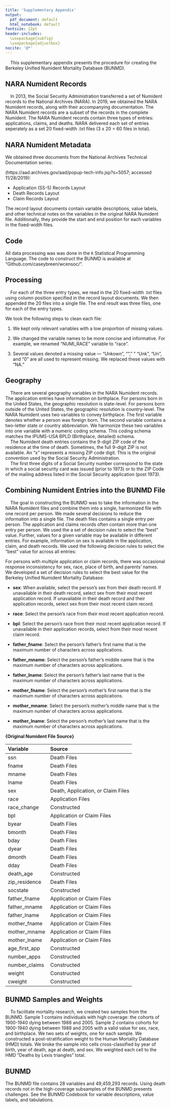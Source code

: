 ```yaml
---
title: 'Supplementary Appendix'
output:
  pdf_document: default
  html_notebook: default
fontsize: 12pt
header-includes:
  \usepackage{subfig}
  \usepackage{adjustbox}
nocite: '@*'
---
```


|     This supplementary appendix presents the procedure for creating the Berkeley Unified Numident Mortality Database (BUNMD).

## NARA Numident Records

|     In 2013, the Social Security Administration transferred a set of Numident records to the National Archives (NARA). In 2019, we obtained the NARA Numident records, along with their accompanying documentation. The NARA Numident records are a subset of the records in the complete Numident. The NARA Numident records contain three types of entries: applications, claims, and deaths. NARA delivered each set of entries seperately as a set 20 fixed-width .txt files (3 x 20 = 60 files in total). 

## NARA Numident Metadata

We obtained three documents from the National Archives Technical Documentation series:

(https://aad.archives.gov/aad/popup-tech-info.jsp?s=5057; accessed 11/28/2019): 

- Application (SS-5) Records Layout
- Death Records Layout
- Claim Records Layout	

The record layout documents contain variable descriptions, value labels, and other technical notes on the variables in the original NARA Numident file. Additionally, they provide the start and end position for each variables in the fixed-width files.

## Code

All data processing was was done in the `R` Statistical Programming Language. The code to construct the BUNMD is available at "Github.com/caseybreen/wcensoc/". 

## Processing

|     For each of the three entry types, we read in the 20 fixed-width .txt files using column position specified in the record layout documents. We then appended the 20 files into a single file. The end result was three files, one for each of the entry types. 

We took the following steps to clean each file: 

1. We kept only relevant variables with a low proportion of missing values. 

2. We changed the variable names to be more concise and informative. For example, we renamed "NUMI_RACE" variable to "race".

3. Several values denoted a missing value — "Unkown", "", " " "Unk", "Un", and "0" are all used to represent missing. We replaced these values with "NA." 

## Geography

|     There are several geography variables in the NARA Numident records. The application entries have information on birthplace. For persons born in the United States, the geographic resolution is state-level. For persons born outside of the United States, the geographic resolution is country-level. The NARA Numident uses two variables to convey birthplace. The first variable denotes whether a person was foreign born. The second variable contains a two-letter state or country abbreviation. We harmonize these two variables into one variable with a numeric coding schema. This coding schema matches the IPUMS-USA BPLD (Birthplace, detailed) schema. 

|     The Numident death entries contains the 9-digit ZIP code of the residence at the time of death. Sometimes, the full 9-digit ZIP is not available. An "x" represents a missing ZIP code digit. This is the original convention used by the Social Security Administration. 

|     The first three digits of a Social Security number correspond to the state in which a social security card was issued (prior to 1973) or to the ZIP Code of the mailing address listed in the Social Security application (post 1973). 

\begin{figure}
  \centering
  \subfloat[\label{fig:tp01}]{\includegraphics[width=5.5in]{/Users/casey/Documents/censoc/numident_paper/illustrations/numident_flowchart.png}}
  \caption{Berkeley Unified Numident Mortality Database creation flowchart. }
  \label{fig:tp}
\end{figure}

\newpage 

## Combining Numident Entries into the BUNMD File

|     The goal in constructing the BUNMD was to take the information in the NARA Numident files and combine them into a single, harmonized file with one record per person. We made several decisions to reduce the information into a single file. The death files contains a single entry per person. The application and claims records often contain more than one entry per person. We used the a set of decision rules to select the "best" value. Further, values for a given variable may be available in different entries. For example,  information on sex is available in the application, claim, and death records. We used the following decision rules to select the "best" value for across all entries: 

For persons with multiple application or claim records, there was occasional response inconsistency for sex, race, place of birth, and parents' names. We developed a set of decision rules to select the best value for the Berkeley Unified Numident Mortality Database: 

- **sex**: When available, select the person's sex from their death record. If unavailable in their death record, select sex from their most recent application record. If unavailable in their death record and their application records, select sex from their most recent claim record. 

- **race**: Select the person's race from their most recent application record. 

- **bpl**: Select the person's race from their most recent application record. If unavailable in their application records, select from their most recent claim record.

- **father_fname**: Select the person's father's first name that is the maximum number of characters across applications. 
- **father_mname**: Select the person's father's middle name that is the maximum number of characters across applications. 
- **father_lname**: Select the person's father's last name that is the maximum number of characters across applications. 
- **mother_fname**: Select the person's mother's first name that is the maximum number of characters across applications.
- **mother_mname**: Select the person's mother's middle name that is the maximum number of characters across applications.
- **mother_lname**: Select the person's mother's last name that is the maximum number of characters across applications.

\newpage 

**\Large{Original Numident File Source}**

Variable     | Source|
|:-------------|:---------------------------------------------|
|ssn           |Death Files                                   |
|fname         |Death Files                                   |
|mname         |Death Files                                   |
|lname         |Death Files                                   |
|sex           |Death, Application, or Claim Files            |
|race          |Application Files                             |
|race_change   |Constructed                                   |
|bpl           |Application or Claim Files                    |
|byear         |Death Files                                   |
|bmonth        |Death Files                                   |
|bday          |Death Files                                   |
|dyear         |Death Files                                   |
|dmonth        |Death Files                                   |
|dday          |Death Files                                   |
|death_age     |Constructed                                   |
|zip_residence |Death Files                                   |
|socstate      |Constructed                                   |
|father_fname  |Application or Claim Files                    |
|father_mname  |Application or Claim Files                    |
|father_lname  |Application or Claim Files                    |
|mother_fname  |Application or Claim Files                    |
|mother_mname  |Application or Claim Files                    |
|mother_lname  |Application or Claim Files                    |
|age_first_app |Constructed                                   |
|number_apps   |Constructed                                   |
|number_claims |Constructed                                   |
|weight        |Constructed                                   |
|cweight       |Constructed                                   |

## BUNMD Samples and Weights

|     To facilitate mortality research, we created two samples from the BUNMD. Sample 1 contains individuals with high coverage: the cohorts of 1900-1940 dying between 1988 and 2005. Sample 2 contains cohorts for 1900-1940 dying between 1988 and 2005 with a valid value for sex, race, and birthplace. We two sets of  weights, one for each sample. We constructed a post-stratification weight to the Human Mortality Database (HMD) totals. We broke the sample into cells cross-classified by year of birth, year of death, age at death, and sex. We weighted each cell to the HMD "Deaths by Lexis triangles" total. 

\begin{equation}
  W_j = \frac{\text{HMD deaths in cell j}}{\text{Numident Sample 1 deaths in cell j}} \qquad\text{for each age.at.death X cohort X sex X year.of.death cell
        $n \rightarrow \infty$}
\end{equation}

## BUNMD

The BUNMD file contains 28 variables and 49,459,293 records. Using death records not in the high-coverage subsamples of the BUNMD presents challenges. See the BUNMD Codebook for variable descriptions, value labels, and tabulations.


